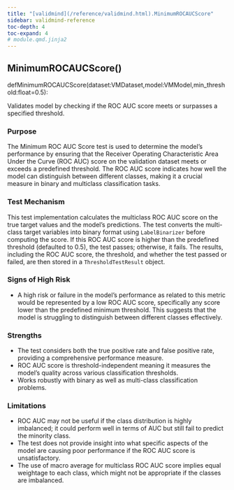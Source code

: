 ```yaml
---
title: "[validmind](/reference/validmind.html).MinimumROCAUCScore"
sidebar: validmind-reference
toc-depth: 4
toc-expand: 4
# module.qmd.jinja2
---
```


<!-- function.qmd.jinja2 -->

## MinimumROCAUCScore[()]{.muted}

<!-- signatures.jinja2 -->

::: {.signature}

<span class="kw">def</span><span class="name">MinimumROCAUCScore</span>(<span class="param"><span class="n">dataset</span><span class="p">:</span><!-- types.jinja2 - format_type --><span class="n">VMDataset</span><span class="muted">,</span></span><span class="param"><span class="n">model</span><span class="p">:</span><!-- types.jinja2 - format_type --><span class="n">VMModel</span><span class="muted">,</span></span><span class="param"><span class="n">min_threshold</span><span class="p">:</span><!-- types.jinja2 - format_type --><span class="nb">float</span><span class="o">=</span><span class="kc">0.5</span></span>):

:::

<!-- docstring.jinja2 -->

Validates model by checking if the ROC AUC score meets or surpasses a specified threshold.

### Purpose

The Minimum ROC AUC Score test is used to determine the model's performance by ensuring that the Receiver Operating Characteristic Area Under the Curve (ROC AUC) score on the validation dataset meets or exceeds a predefined threshold. The ROC AUC score indicates how well the model can distinguish between different classes, making it a crucial measure in binary and multiclass classification tasks.

### Test Mechanism

This test implementation calculates the multiclass ROC AUC score on the true target values and the model's predictions. The test converts the multi-class target variables into binary format using `LabelBinarizer` before computing the score. If this ROC AUC score is higher than the predefined threshold (defaulted to 0.5), the test passes; otherwise, it fails. The results, including the ROC AUC score, the threshold, and whether the test passed or failed, are then stored in a `ThresholdTestResult` object.

### Signs of High Risk

- A high risk or failure in the model's performance as related to this metric would be represented by a low ROC AUC score, specifically any score lower than the predefined minimum threshold. This suggests that the model is struggling to distinguish between different classes effectively.

### Strengths

- The test considers both the true positive rate and false positive rate, providing a comprehensive performance measure.
- ROC AUC score is threshold-independent meaning it measures the model's quality across various classification thresholds.
- Works robustly with binary as well as multi-class classification problems.

### Limitations

- ROC AUC may not be useful if the class distribution is highly imbalanced; it could perform well in terms of AUC but still fail to predict the minority class.
- The test does not provide insight into what specific aspects of the model are causing poor performance if the ROC AUC score is unsatisfactory.
- The use of macro average for multiclass ROC AUC score implies equal weightage to each class, which might not be appropriate if the classes are imbalanced.
